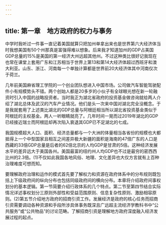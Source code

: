 ```yaml
---
---
---
```

title: 第一章　地方政府的权力与事务
---




中学时我听过一件事一直记着美国就算只把加州单拿出来也是世界第六大经济体当时我想美国有50个州那真是富强得难以想象。后来我才知道加州的GDP占美国GDP总量的15%是美国的第一经济大州远超其他州。不过这种类比很好记我现在也常在课堂上套用广东和江苏相当于世界上第13和第14大经济体超过西班牙和澳大利亚。山东、浙江、河南每一个单独计算都是世界前20大经济体其中河南仅次于荷兰。

几年前美国麻省理工学院的一个创业团队想进入中国市场。公司做汽车智能驾驶配件小有规模势头不错。两个创始人都是20多岁的小伙子有全球眼光想在新一轮融资时引入中国的战略投资者。当时我正为湖北省政府的投资基金做咨询就给两人介绍了湖北总体及武汉的汽车产业情况。他们是头一次来中国对湖北完全没概念。于是我就套用了上述类比湖北的GDP总量与阿根廷相当所以湖北省投资基金类似于阿根廷的主权基金。两人一听眼睛就亮了。几年时间一晃而过2019年湖北的GDP已经接近瑞士而阿根廷却再次陷入衰退其GDP已不足湖北的七成。

我国规模超大人口、面积、经济总量都与一个大洲的体量相当各省份的规模也大都抵得上一个中型国家且相互之间差异极大新疆的面积是海南的47倍广东的人口是西藏的33倍GDP总量是后者的62倍北京的人均GDP是甘肃的5倍。这种经济发展水平的差异远大于美国各州。美国最富的纽约州人均GDP也不过是最穷的密西西比州的2.3倍。(1)不仅如此我国各地风俗、地理、文化差异也大仅方言就有上百种治理难度可想而知。

要理解政府治理和运作的模式首先要了解权力和资源在政府体系中的分布规则既包括上下级政府间的纵向分布也包括同级政府间的横向分布。本章将介绍政府间事权划分的基本逻辑。第一节简要介绍行政体系的几个特点。第二节至第四节结合实际情况详述事权划分三原则外部性和受益范围原则、信息复杂性原则、激励相容原则。(2)第五节介绍地方政府的招商引资工作。发展经济是政府的核心任务而招商引资需要调动各种资源和手段所涉具体事务既深且广远超主流经济学教科书中“公共服务”或“公共物品”的讨论范畴。了解招商引资是理解地方政府深度融入经济发展过程的起点。